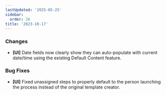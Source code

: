 ```yaml
---
lastUpdated: '2025-05-25'
sidebar:
  order: 26
title: '2023-10-17'
---
```


### Changes

- **[UI]** Date fields now clearly show they can auto-populate with current date/time using the existing Default Content feature.

### Bug Fixes

- **[UI]** Fixed unassigned steps to properly default to the person launching the process instead of the original template creator.